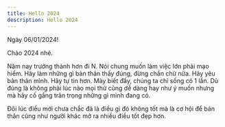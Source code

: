 ```yaml
---
title: Hello 2024
description: Hello 2024
---
```



Ngày 06/01/2024!

Chào 2024 nhé.

Năm nay trưởng thành hơn đi N. Nói chung muốn làm việc lớn phải mạo hiểm. Hãy làm những gì bản thân thấy đúng, đừng chần chừ nữa. Hãy yêu bản thân mình. Hãy tự tin hơn. Mày biết đấy, chúng ta chỉ sống có 1 lần. Dù đúng là không phải lúc nào mọi thứ cũng dễ dàng hay như ý muốn nhưng mà hãy cố gắng trân trọng những gì mình đang có.

Đôi lúc điều mới chưa chắc đã là điều gì đó không tốt mà là cơ hội để bản thân cũng như người khác mở ra nhiều điều tốt đẹp hơn.

<YouTube id="aDNRphs9MiY" />
